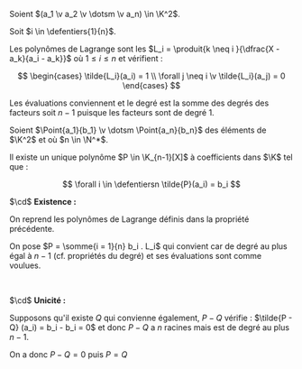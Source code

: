 

<Item type='proposition' titre='polynômes de Lagrange'>

Soient $(a_1 \v a_2 \v \dotsm \v a_n) \in \K^2$.

Soit $i \in \defentiers{1}{n}$. 

Les polynômes de Lagrange sont les $L_i = \produit{k \neq i }{\dfrac{X - a_k}{a_i - a_k}}$ où $1 \leqslant i \leqslant n$ et vérifient :

$$
\begin{cases}
    \tilde{L_i}(a_i) = 1
    \\
    \forall j \neq i \v \tilde{L_i}(a_j) = 0
\end{cases}
$$
</Item>

<Hideable type='démonstration' titre=''>

Les évaluations conviennent et le degré est la somme des degrés des facteurs soit $n-1$ puisque les facteurs sont de degré $1$.
</Hideable>


<Item type='theoreme' titre='interpolation de Lagrange'>

Soient $\Point{a_1}{b_1} \v \dotsm \Point{a_n}{b_n}$ des éléments de $\K^2$ et où $n \in \N^*$.

Il existe un unique polynôme $P \in \K_{n-1}[X]$ à coefficients dans $\K$ tel que :

$$
\forall i \in \defentiersn \tilde{P}(a_i) = b_i
$$
</Item>

<Hideable type='démonstration' titre=''>

$\cd$ **Existence :**

On reprend les polynômes de Lagrange définis dans la propriété précédente.

On pose $P = \somme{i = 1}{n} b_i . L_i$ qui convient car de degré au plus égal à $n-1$ (cf. propriétés du degré) et ses évaluations sont comme voulues.


<br />

$\cd$ **Unicité :**

Supposons qu'il existe $Q$ qui convienne également, $P-Q$ vérifie : $\tilde{P - Q} (a_i) = b_i - b_i = 0$ et donc $P - Q$ a $n$ racines mais est de degré au plus $n-1$. 

On a donc $P - Q = 0$ puis $P = Q$
</Hideable>